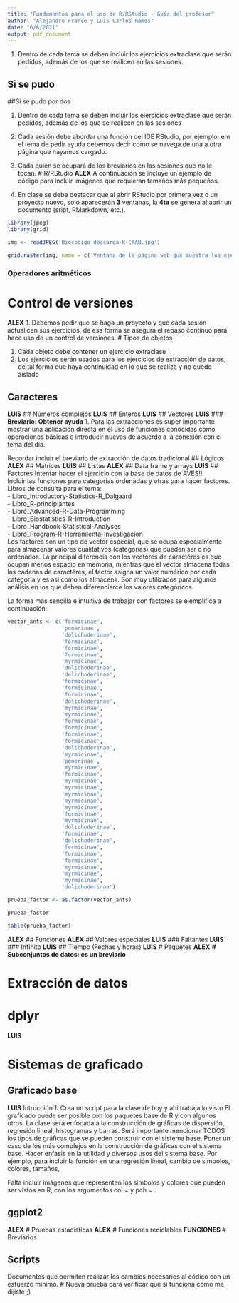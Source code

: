 ```yaml
---
title: "Fundamentos para el uso de R/RStudio - Guía del profesor"
author: "Alejandro Franco y Luis Carlos Ramos"
date: "6/6/2021"
output: pdf_document
---
```


1. Dentro de cada tema se deben incluir los ejercicios extraclase que serán pedidos, además de los que se realicen en las sesiones.  

## Si se pudo
##Si se pudo por dos

1. Dentro de cada tema se deben incluir los ejercicios extraclase que serán pedidos, además de los que se realicen en las sesiones  

2. Cada sesión debe abordar una función del IDE RStudio, por ejemplo: em el tema de pedir ayuda debemos decir como se navega de una a otra página que hayamos cargado.
3. Cada quien se ocupará de los breviarios en las sesiones que no le tocan.
# R/RStudio
**ALEX**
A continuación se incluye un ejemplo de código para incluir imágenes que requieran tamaños más pequeños.

1. En clase se debe destacar que al abrir RStudio por primera vez o un proyecto nuevo, solo aparecerán **3** ventanas, la **4ta** se genera al abrir un documento (sript, RMarkdown, etc.).

```r

library(jpeg)
library(grid)

img <- readJPEG('Biocodigo_descarga-R-CRAN.jpg')

grid.raster(img, name = c('Ventana de la página web que muestra los ejecutables por sistema operativo'))

```

### Operadores aritméticos

# Control de versiones
**ALEX**
1. Debemos pedir que se haga un proyecto y que cada sesión actualicen sus ejercicios, de esa forma se asegura el repaso continuo para hace uso de un control de versiones.
# Tipos de objetos

1. Cada objeto debe contener un ejercicio extraclase
2. Los ejercicios serán usados para los ejercicios de extracción de datos, de tal forma que haya continuidad en lo que se realiza y no quede aislado

## Caracteres
**LUIS**
## Números complejos
**LUIS**
## Enteros
**LUIS**
## Vectores
**LUIS**
### **Breviario: Obtener ayuda**
1. Para las extracciones es super importante mostrar una aplicación directa en el uso de funciones conocidas como operaciones básicas e introducir nuevas de acuerdo a la conexión con el tema del día.

Recordar incluir el breviario de extracción de datos tradicional
## Lógicos
**ALEX**
## Matrices
**LUIS**
## Listas
**ALEX**
## Data frame y arrays
**LUIS**
## Factores
Intentar hacer el ejercicio con la base de datos de AVES!!  
Incluir las funciones para categorías ordenadas y otras para hacer factores.  
Libros de consulta para el tema:  
- Libro_Introductory-Statistics-R_Dalgaard  
- Libro_R-principiantes  
- Libro_Advanced-R-Data-Programming  
- Libro_Biostatistics-R-Introduction  
- Libro_Handbook-Statistical-Analyses  
- Libro_Program-R-Herramienta-Investigacion  
Los factores son un tipo de vector especial, que se ocupa especialmente para almacenar valores cualitativos (categorías) que pueden ser o no ordenados. La principal diferencia con los vectores de caractéres es que ocupan menos espacio en memoria, mientras que el vector almacena todas las cadenas de caractéres, el factor asigna un valor numérico por cada categoría y es así como los almacena. Son muy utilizados para algunos análisis en los que deben diferenciarce los valores categóricos.

La forma más sencilla e intuitiva de trabajar con factores se ejemplifica a continuación:
```r
vector_ants <- c('formicinae', 
                 'ponerinae', 
                 'dolichoderinae', 
                 'formicinae', 
                 'formicinae', 
                 'formicinae', 
                 'myrmicinae', 
                 'dolichoderinae', 
                 'dolichoderinae', 
                 'formicinae', 
                 'formicinae', 
                 'formicinae', 
                 'dolichoderinae', 
                 'myrmicinae', 
                 'myrmicinae', 
                 'formicinae', 
                 'formicinae', 
                 'formicinae', 
                 'formicinae', 
                 'dolichoderinae', 
                 'myrmicinae', 
                 'ponerinae', 
                 'myrmicinae', 
                 'formicinae', 
                 'myrmicinae', 
                 'myrmicinae', 
                 'myrmicinae', 
                 'myrmicinae', 
                 'myrmicinae', 
                 'formicinae', 
                 'myrmicinae', 
                 'dolichoderinae', 
                 'formicinae', 
                 'dolichoderinae', 
                 'formicinae', 
                 'formicinae', 
                 'formicinae', 
                 'myrmicinae', 
                 'myrmicinae', 
                 'myrmicinae', 
                 'dolichoderinae')

prueba_factor <- as.factor(vector_ants)

prueba_factor

table(prueba_factor)
```


**ALEX**
## Funciones
**ALEX**
## Valores especiales
**LUIS**
### Faltantes
**LUIS**
### Infinito
**LUIS**
## Tiempo (Fechas y horas)
**LUIS**
# Paquetes
**ALEX**
**# Subconjuntos de datos: es un breviario**

# Extracción de datos

# dplyr
**LUIS**

# Sistemas de graficado

## Graficado base
**LUIS**
Intrucción 1:
Crea un script para la clase de hoy y ahí trabaja lo visto
El graficado puede ser posible con los paquetes base de R y con algunos otros.
La clase será enfocada a la construcción de gráficas de dispersión, regresión lineal,
histogramas y barras. Será importante mencionar TODOS los tipos de gráficas que se
pueden construir con el sistema base.
Poner un caso de los más complejos en la construcción de gráficas con el sistema
base. Hacer enfasis en la utilidad y diversos usos del sistema base.
Por ejemplo, para incluir la función en una regresión lineal, cambio de simbolos,
colores, tamaños, 

Falta incluir imágenes que representen los símbolos y colores que pueden ser vistos
en R, con los argumentos col = y pch = .


## ggplot2
**ALEX**
# Pruebas estadísticas
**ALEX**
# Funciones reciclables
**FUNCIONES**
# Breviarios

## Scripts
Documentos que permiten realizar los cambios necesarios al códico con un esfuerzo mínimo.
# Nueva prueba para verificar que si funciona como me dijiste ;)